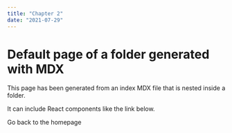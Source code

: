 ---
title: "Chapter 2"
date: "2021-07-29"
---


# Default page of a folder generated with MDX

This page has been generated from an index MDX file that is nested inside a folder.

It can include React components like the link below.

<Link to="/" style={{ color: "#00b140" }}>
  Go back to the homepage
</Link>
